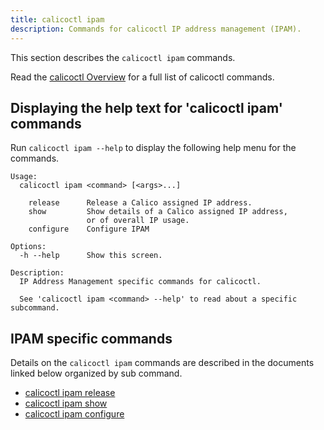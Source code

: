 ```yaml
---
title: calicoctl ipam
description: Commands for calicoctl IP address management (IPAM).
---
```


This section describes the `calicoctl ipam` commands.

Read the [calicoctl Overview](../overview.mdx) for a full list of calicoctl commands.

## Displaying the help text for 'calicoctl ipam' commands

Run `calicoctl ipam --help` to display the following help menu for the
commands.

```
Usage:
  calicoctl ipam <command> [<args>...]

    release      Release a Calico assigned IP address.
    show         Show details of a Calico assigned IP address,
                 or of overall IP usage.
    configure    Configure IPAM

Options:
  -h --help      Show this screen.

Description:
  IP Address Management specific commands for calicoctl.

  See 'calicoctl ipam <command> --help' to read about a specific subcommand.
```

## IPAM specific commands

Details on the `calicoctl ipam` commands are described in the documents linked below
organized by sub command.

- [calicoctl ipam release](release.mdx)
- [calicoctl ipam show](show.mdx)
- [calicoctl ipam configure](configure.mdx)
